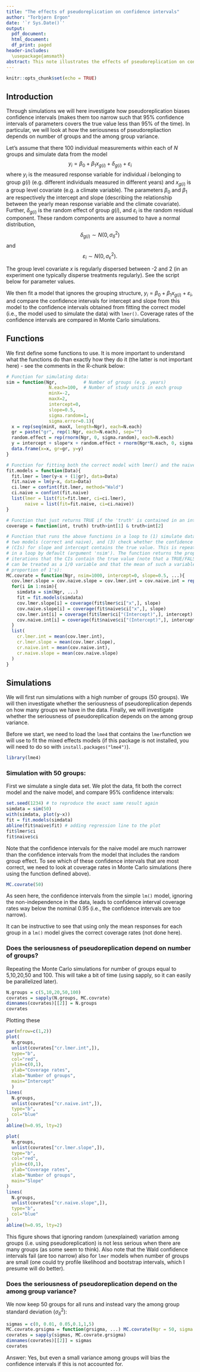 ```yaml
---
title: "The effects of pseudoreplication on confidence intervals"
author: "Torbjørn Ergon"
date: '`r Sys.Date()`'
output:
  pdf_document:
  html_document:
  df_print: paged
header-includes:
  \usepackage{amsmath}
abstract: This note illustrates the effects of pseudoreplication on confidence interval coverage rates.
---
```


```r
knitr::opts_chunk$set(echo = TRUE)
```

## Introduction

Through simulations we will here investigate how pseudoreplication biases confidence intervals (makes them too narrow such that 95% confidence intervals of parameters covers the true value less than 95% of the time). In particular, we will look at how the seriousness of pseudorepliaction depends on number of groups and the among group variance.

Let's assume that there 100 individual measurements within each of $N$ groups and simulate data from the model
$$y_i = \beta_0 + \beta_1x_{g(i)} + \delta_{g(i)} + \varepsilon_i$$
where $y_i$ is the measured response variable for individual $i$ belonging to group $g(i)$ (e.g. different individuals measured in different years) and $x_{g(i)}$ is a group level covariate (e.g. a climate variable). The parameters $\beta_0$ and $\beta_1$ are respectively the intercept and slope (describing the relationship between the yearly mean response variable and the climate covariate). Further, $\delta_{g(i)}$ is the random effect of group $g(i)$, and $\varepsilon_i$ is the random residual component. These random components are assumed to have a normal distribution,
$$\delta_{g(i)} \sim N(0, \sigma_\delta^2)$$
and
$$\varepsilon_i \sim N(0, \sigma_\varepsilon^2).$$

The group level covariate $x$ is regularly dispersed between -2 and 2 (in an experiment one typically disperse treatments regularly). See the script below for parameter values.

We then fit a model that ignores the grouping structure, $y_i = \beta_0 + \beta_1x_{g(i)} + \varepsilon_i$, and compare the confidence intervals for intercept and slope from this model to the confidence intervals obtained from fitting the correct model (i.e., the model used to simulate the data) with `lmer()`. Coverage rates of the confidence intervals are compared in Monte Carlo simulations.

## Functions

We first define some functions to use. It is more important to understand what the functions do than exactly how they do it (the latter is not important here) - see the comments in the R-chunk below:

```r
# Function for simulating data:
sim = function(Ngr,          # Number of groups (e.g. years)
                N.each=100,  # Number of study units in each group
                minX=-2,
                maxX=2,
                intercept=0,
                slope=0.5,
                sigma.random=1,
                sigma.error=0.1){
  x = rep(seq(minX, maxX, length=Ngr), each=N.each)
  gr = paste("gr", rep(1:Ngr, each=N.each), sep="")
  random.effect = rep(rnorm(Ngr, 0, sigma.random), each=N.each)
  y = intercept + slope*x + random.effect + rnorm(Ngr*N.each, 0, sigma.error)
  data.frame(x=x, gr=gr, y=y)
}

# Function for fitting both the correct model with lmer() and the naive model with lm():
fit.models = function(Data){
  fit.lmer = lmer(y~x + (1|gr), data=Data)
  fit.naive = lm(y~x, data=Data)
  ci.lmer = confint(fit.lmer, method="Wald")
  ci.naive = confint(fit.naive)
  list(lmer = list(fit=fit.lmer, ci=ci.lmer),
       naive = list(fit=fit.naive, ci=ci.naive))
}

# Function that just returns TRUE if the 'truth' is contained in an interval 'int', # and FALSE otherwise
coverage = function(int, truth) truth>int[1] & truth<int[2]

# Function that runs the above functions in a loop to (1) simulate data, (2)fit the 
# two models (correct and naive), and (3) check whether the confidence intervals 
# (CIs) for slope and intercept contains the true value. This is repeated 1000 times
# in a loop by default (argument 'nsim'). The function returns the proportion of 
# iterations that the CIs contain the true value (note that a TRUE/FALSE variable 
# can be treated as a 1/0 variable and that the mean of such a variable is the 
# proportion of 1's):
MC.covrate = function(Ngr, nsim=1000, intercept=0, slope=0.5, ...){
  cov.lmer.slope = cov.naive.slope = cov.lmer.int = cov.naive.int = rep(NA,nsim)
  for(i in 1:nsim){
    simdata = sim(Ngr, ...)
    fit = fit.models(simdata)
    cov.lmer.slope[i] = coverage(fit$lmer$ci["x",], slope)
    cov.naive.slope[i] = coverage(fit$naive$ci["x",], slope)
    cov.lmer.int[i] = coverage(fit$lmer$ci["(Intercept)",], intercept)
    cov.naive.int[i] = coverage(fit$naive$ci["(Intercept)",], intercept)
  }
  list(
    cr.lmer.int = mean(cov.lmer.int),
    cr.lmer.slope = mean(cov.lmer.slope),
    cr.naive.int = mean(cov.naive.int), 
    cr.naive.slope = mean(cov.naive.slope)
  )
}
```


## Simulations

We will first run simulations with a high number of groups (50 groups). We will then investigate whether the seriousness of pseudoreplication depends on how many groups we have in the data. Finally, we will investigate whether the seriousness of pseudoreplication depends on the among group variance.

Before we start, we need to load the `lme4` that contains the `lmer`function we will use to fit the mixed effects models (if this package is not installed, you will need to do so with `install.packages("lme4")`).

```r
library(lme4)
```

### Simulation with 50 groups:

First we simulate a single data set. We plot the data, fit both the correct model and the naive model, and compare 95% confidence intervals:

```r
set.seed(1234) # to reproduce the exact same result again
simdata = sim(50)
with(simdata, plot(y~x))
fit = fit.models(simdata)
abline(fit$naive$fit) # adding regression line to the plot
fit$lmer$ci
fit$naive$ci
```

Note that the confidence intervals for the naive model are much narrower than the confidence intervals from the model that includes the random group effect. To see which of these confidence intervals that are most correct, we need to look at coverage rates in Monte Carlo simulations (here using the function defined above). 

```r
MC.covrate(50)
```

As seen here, the confidence intervals from the simple `lm()` model, ignoring the non-independence in the data, leads to confidence interval coverage rates way below the nominal 0.95 (i.e., the confidence intervals are too narrow).

It can be instructive to see that using only the mean responses for each group in a `lm()` model gives the correct coverage rates (not done here).

### Does the seriousness of pseudoreplication depend on number of groups?

Repeating the Monte Carlo simulations for number of groups equal to 5,10,20,50 and 100. This will take a bit of time (using sapply, so it can easily be parallelized later).

<!-- Convergence failure sometimes occur in lmer(). I have suppressed these warnings in the code chunk. Note however that the coverage rates are then conditional on convergence -->
```r
N.groups = c(5,10,20,50,100)
covrates = sapply(N.groups, MC.covrate)
dimnames(covrates)[[2]] = N.groups
covrates
```

Plotting these

```r
par(mfrow=c(1,2))
plot(
  N.groups,
  unlist(covrates["cr.lmer.int",]),
  type="b",
  col="red",
  ylim=c(0,1),
  ylab="Coverage rates",
  xlab="Number of groups",
  main="Intercept"
  )
lines(
  N.groups,
  unlist(covrates["cr.naive.int",]),
  type="b",
  col="blue"
)
abline(h=0.95, lty=2)

plot(
  N.groups,
  unlist(covrates["cr.lmer.slope",]),
  type="b",
  col="red",
  ylim=c(0,1),
  ylab="Coverage rates",
  xlab="Number of groups",
  main="Slope"
)
lines(
  N.groups,
  unlist(covrates["cr.naive.slope",]),
  type="b",
  col="blue"
)
abline(h=0.95, lty=2)
```

This figure shows that ignoring random (unexplained) variation among groups (i.e. using pseudoreplication) is not less serious when there are many groups (as some seem to think). Also note that the Wald confidence intervals fail (are too narrow) also for `lmer` models when number of groups are small (one could try profile likelihood and bootstrap intervals, which I presume will do better).

### Does the seriousness of pseudoreplication depend on the among group variance?

We now keep 50 groups for all runs and instead vary the among group standard deviation ($\sigma_\delta^2$):

<!-- Convergence failure sometimes occur in lmer(), particularly when the variances are low. I have suppressed these warnings in the code chunk. Note however that the coverage rates are then conditional on convergence -->
```r
sigmas = c(0, 0.01, 0.05,0.1,1,5)
MC.covrate.grsigma = function(grsigma, ...) MC.covrate(Ngr = 50, sigma.random = grsigma)
covrates = sapply(sigmas, MC.covrate.grsigma)
dimnames(covrates)[[2]] = sigmas
covrates
```

Answer: Yes, but even a small variance among groups will bias the confidence intervals if this is not accounted for.